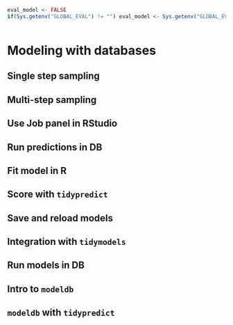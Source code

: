 ```r
eval_model <- FALSE
if(Sys.getenv("GLOBAL_EVAL") != "") eval_model <- Sys.getenv("GLOBAL_EVAL")
```

```r

```

# Modeling with databases

## Single step sampling
## Multi-step sampling
## Use Job panel in RStudio
## Run predictions in DB
## Fit model in R
## Score with `tidypredict`
## Save and reload models
## Integration with `tidymodels`
## Run models in DB
## Intro to `modeldb`
## `modeldb` with `tidypredict`
